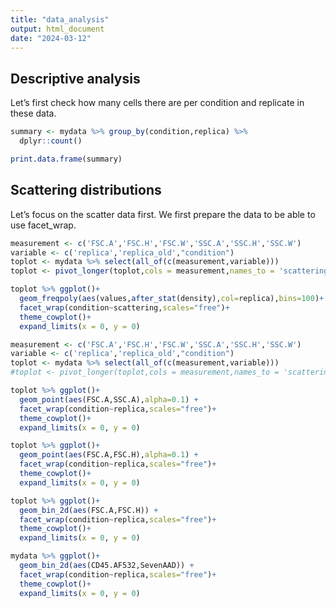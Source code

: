 ```yaml
---
title: "data_analysis"
output: html_document
date: "2024-03-12"
---
```


## Descriptive analysis
Let's first check how many cells there are per condition and replicate in these data.

```r
summary <- mydata %>% group_by(condition,replica) %>% 
  dplyr::count()

print.data.frame(summary)
```

## Scattering distributions
Let's focus on the scatter data first.
We first prepare the data to be able to use facet_wrap.
```r
measurement <- c('FSC.A','FSC.H','FSC.W','SSC.A','SSC.H','SSC.W')
variable <- c('replica','replica_old',"condition")
toplot <- mydata %>% select(all_of(c(measurement,variable)))
toplot <- pivot_longer(toplot,cols = measurement,names_to = 'scattering',values_to = 'values')
```

```r
toplot %>% ggplot()+
  geom_freqpoly(aes(values,after_stat(density),col=replica),bins=100)+
  facet_wrap(condition~scattering,scales="free")+
  theme_cowplot()+
  expand_limits(x = 0, y = 0)
```

```r
measurement <- c('FSC.A','FSC.H','FSC.W','SSC.A','SSC.H','SSC.W')
variable <- c('replica','replica_old',"condition")
toplot <- mydata %>% select(all_of(c(measurement,variable)))
#toplot <- pivot_longer(toplot,cols = measurement,names_to = 'scattering',values_to = 'values')
```

```r
toplot %>% ggplot()+
  geom_point(aes(FSC.A,SSC.A),alpha=0.1) + 
  facet_wrap(condition~replica,scales="free")+
  theme_cowplot()+
  expand_limits(x = 0, y = 0)

```

```r
toplot %>% ggplot()+
  geom_point(aes(FSC.A,FSC.H),alpha=0.1) + 
  facet_wrap(condition~replica,scales="free")+
  theme_cowplot()+
  expand_limits(x = 0, y = 0)

```


```r
toplot %>% ggplot()+
  geom_bin_2d(aes(FSC.A,FSC.H)) + 
  facet_wrap(condition~replica,scales="free")+
  theme_cowplot()+
  expand_limits(x = 0, y = 0)
```



```r
mydata %>% ggplot()+
  geom_bin_2d(aes(CD45.AF532,SevenAAD)) + 
  facet_wrap(condition~replica,scales="free")+
  theme_cowplot()+
  expand_limits(x = 0, y = 0)
```